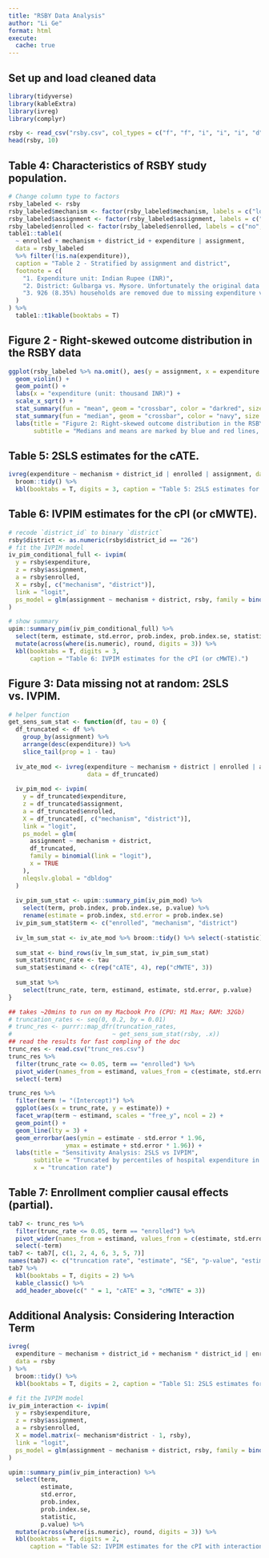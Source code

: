```yaml
---
title: "RSBY Data Analysis"
author: "Li Ge"
format: html
execute:
  cache: true
---
```


## Set up and load cleaned data


```r
library(tidyverse)
library(kableExtra)
library(ivreg)
library(complyr)
```

```r
rsby <- read_csv("rsby.csv", col_types = c("f", "f", "i", "i", "i", "d"))
head(rsby, 10)
```

## Table 4: Characteristics of RSBY study population.

```r
# Change column type to factors
rsby_labeled <- rsby
rsby_labeled$mechanism <- factor(rsby_labeled$mechanism, labels = c("low", "high"))
rsby_labeled$assignment <- factor(rsby_labeled$assignment, labels = c("control", "treatment"))
rsby_labeled$enrolled <- factor(rsby_labeled$enrolled, labels = c("no", "yes"))
table1::table1(
  ~ enrolled + mechanism + district_id + expenditure | assignment,
  data = rsby_labeled
  %>% filter(!is.na(expenditure)),
  caption = "Table 2 - Stratified by assignment and district",
  footnote = c(
    "1. Expenditure unit: Indian Rupee (INR)",
    "2. District: Gulbarga vs. Mysore. Unfortunately the original data doesn't contain description about how the `district_id` maps to district name.", 
    "3. 926 (8.35%) households are removed due to missing expenditure value."
  )
) %>%
  table1::t1kable(booktabs = T)
```

## Figure 2 -  Right-skewed outcome distribution in the RSBY data

```r
ggplot(rsby_labeled %>% na.omit(), aes(y = assignment, x = expenditure / 1e3)) +
  geom_violin() + 
  geom_point() + 
  labs(x = "expenditure (unit: thousand INR)") + 
  scale_x_sqrt() + 
  stat_summary(fun = "mean", geom = "crossbar", color = "darkred", size = 0.2) + 
  stat_summary(fun = "median", geom = "crossbar", color = "navy", size = 0.2) +
  labs(title = "Figure 2: Right-skewed outcome distribution in the RSBY data", 
       subtitle = "Medians and means are marked by blue and red lines, respectively; x-axis is squareroot-scaled.")
```

## Table 5: 2SLS estimates for the cATE.

```r
ivreg(expenditure ~ mechanism + district_id | enrolled | assignment, data = rsby) %>% 
  broom::tidy() %>% 
  kbl(booktabs = T, digits = 3, caption = "Table 5: 2SLS estimates for the cATE.")
```


## Table 6: IVPIM estimates for the cPI (or cMWTE).

```r
# recode `district_id` to binary `district` 
rsby$district <- as.numeric(rsby$district_id == "26")
# fit the IVPIM model
iv_pim_conditional_full <- ivpim(
  y = rsby$expenditure,
  z = rsby$assignment,
  a = rsby$enrolled,
  X = rsby[, c("mechanism", "district")],
  link = "logit",
  ps_model = glm(assignment ~ mechanism + district, rsby, family = binomial(link = "logit"), x = TRUE)
)
```

```r
# show summary
upim::summary_pim(iv_pim_conditional_full) %>%
  select(term, estimate, std.error, prob.index, prob.index.se, statistic, p.value) %>%
  mutate(across(where(is.numeric), round, digits = 3)) %>% 
  kbl(booktabs = T, digits = 3, 
      caption = "Table 6: IVPIM estimates for the cPI (or cMWTE).")
```


## Figure 3: Data missing not at random: 2SLS vs. IVPIM.


```r
# helper function
get_sens_sum_stat <- function(df, tau = 0) {
  df_truncated <- df %>% 
    group_by(assignment) %>%
    arrange(desc(expenditure)) %>% 
    slice_tail(prop = 1 - tau)
  
  iv_ate_mod <- ivreg(expenditure ~ mechanism + district | enrolled | assignment, 
                      data = df_truncated)
  
  iv_pim_mod <- ivpim(
    y = df_truncated$expenditure,
    z = df_truncated$assignment,
    a = df_truncated$enrolled,
    X = df_truncated[, c("mechanism", "district")],
    link = "logit",
    ps_model = glm(
      assignment ~ mechanism + district,
      df_truncated,
      family = binomial(link = "logit"),
      x = TRUE
    ), 
    nleqslv.global = "dbldog"
  )
  
  iv_pim_sum_stat <- upim::summary_pim(iv_pim_mod) %>%
    select(term, prob.index, prob.index.se, p.value) %>% 
    rename(estimate = prob.index, std.error = prob.index.se)
  iv_pim_sum_stat$term <- c("enrolled", "mechanism", "district")
  
  iv_lm_sum_stat <- iv_ate_mod %>% broom::tidy() %>% select(-statistic)
  
  sum_stat <- bind_rows(iv_lm_sum_stat, iv_pim_sum_stat)
  sum_stat$trunc_rate <- tau
  sum_stat$estimand <- c(rep("cATE", 4), rep("cMWTE", 3))
  
  sum_stat %>% 
    select(trunc_rate, term, estimand, estimate, std.error, p.value)
}
```

```r
## takes ~20mins to run on my Macbook Pro (CPU: M1 Max; RAM: 32Gb)
# truncation_rates <- seq(0, 0.2, by = 0.01)
# trunc_res <- purrr::map_dfr(truncation_rates,
#                            ~ get_sens_sum_stat(rsby, .x))
## read the results for fast compling of the doc 
trunc_res <- read.csv("trunc_res.csv")
trunc_res %>% 
  filter(trunc_rate <= 0.05, term == "enrolled") %>% 
  pivot_wider(names_from = estimand, values_from = c(estimate, std.error, p.value)) %>%
  select(-term)
```


```r
trunc_res %>%
  filter(term != "(Intercept)") %>%
  ggplot(aes(x = trunc_rate, y = estimate)) +
  facet_wrap(term ~ estimand, scales = "free_y", ncol = 2) +
  geom_point() + 
  geom_line(lty = 3) + 
  geom_errorbar(aes(ymin = estimate - std.error * 1.96,
                ymax = estimate + std.error * 1.96)) + 
  labs(title = "Sensitivity Analysis: 2SLS vs IVPIM",
       subtitle = "Truncated by percentiles of hospital expenditure in each arm", 
       x = "truncation rate")
```

## Table 7: Enrollment complier causal effects (partial).
```r
tab7 <- trunc_res %>% 
  filter(trunc_rate <= 0.05, term == "enrolled") %>% 
  pivot_wider(names_from = estimand, values_from = c(estimate, std.error, p.value)) %>%
  select(-term)
tab7 <- tab7[, c(1, 2, 4, 6, 3, 5, 7)]
names(tab7) <- c("truncation rate", "estimate", "SE", "p-value", "estimate", "SE", "p-value")
tab7 %>% 
  kbl(booktabs = T, digits = 2) %>%
  kable_classic() %>%
  add_header_above(c(" " = 1, "cATE" = 3, "cMWTE" = 3))
```


## Additional Analysis: Considering Interaction Term

```r
ivreg(
  expenditure ~ mechanism + district_id + mechanism * district_id | enrolled | assignment,
  data = rsby
) %>%
  broom::tidy() %>%
  kbl(booktabs = T, digits = 2, caption = "Table S1: 2SLS estimates for cATE with interaction term")
```

```r
# fit the IVPIM model
iv_pim_interaction <- ivpim(
  y = rsby$expenditure,
  z = rsby$assignment,
  a = rsby$enrolled,
  X = model.matrix(~ mechanism*district - 1, rsby),
  link = "logit",
  ps_model = glm(assignment ~ mechanism + district, rsby, family = binomial(link = "logit"), x = TRUE)
)
```

```r
upim::summary_pim(iv_pim_interaction) %>%
  select(term,
         estimate,
         std.error,
         prob.index,
         prob.index.se,
         statistic,
         p.value) %>% 
  mutate(across(where(is.numeric), round, digits = 3)) %>%
  kbl(booktabs = T, digits = 2, 
      caption = "Table S2: IVPIM estimates for the cPI with interaction term.")
```
